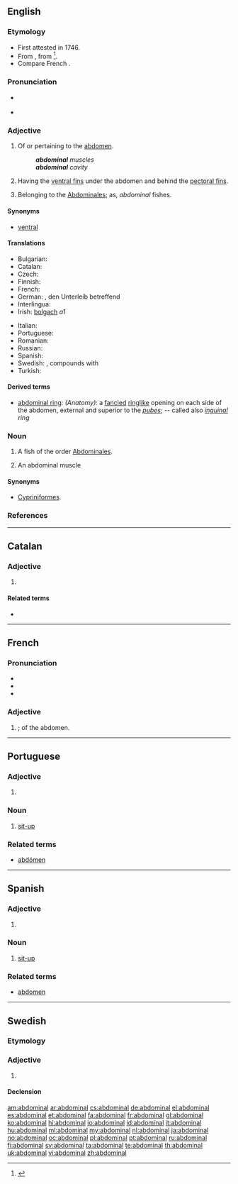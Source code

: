 ==English==

===Etymology===
* First attested in 1746.
* From {{etyl|NL.}} {{term|abdominalis|lang=la}}, from {{etyl|la}} {{term|abdomen|abdōmen|lang=la}}<ref>{{reference-book | last = Dobbie | first = Elliott K. | coauthors = Dunmore, C. William, et al. | editor = Barnhart, Robert K.| title = Chambers Dictionary of Etymology | origyear = 1998 | year = 2004 | publisher = Chambers Harrap Publishers Ltd | location = Edinburgh, Scotland | isbn =0550142304 | pages = 2}}</ref>.
* Compare French {{term|abdominal|lang=fr}}.

===Pronunciation===
* {{a|US}} {{IPA|/æb.ˈdɑm.ə.nəl/|/əb.ˈdɑm.ə.nəl/}}
* {{audio|en-us-abdominal.ogg|Audio (US)}}

===Adjective===
{{en-adj|-}}

# Of or pertaining to the [[abdomen]].
#: '''''abdominal''' muscles''
#: '''''abdominal''' cavity''
# {{context|Icthyology}} Having the [[ventral fin]]s under the abdomen and behind the [[pectoral fin]]s.
# {{context|zoology|obsolete}} Belonging to the [[abdominales|Abdominales]]; as, ''abdominal'' fishes.

====Synonyms====
* {{sense|of or pertaining to the abdomen}} [[ventral]]

====Translations====
{{trans-top|of or pertaining to the abdomen}}
* Bulgarian: {{t-|bg|коремен}}
* Catalan: {{t|ca|abdominal}}
* Czech: {{t-|cs|břišní}}
* Finnish: {{t|fi|vatsa-}} {{qualifier|in compounds}}
* French: {{t+|fr|abdominal}}
* German: {{t|de|abdominal}}, den Unterleib betreffend
* Interlingua: {{t|ia|abdominal}}
* Irish: [[bolgach]] ''a1''
{{trans-mid}}
* Italian: {{t+|it|addominale}}
* Portuguese: {{t+|pt|abdominal}}
* Romanian: {{t|ro|abdominal|m|n}}
* Russian: {{t|ru|брюшной}}
* Spanish: {{t+|es|abdominal}}
* Swedish: {{t|sv|abdominal}}, compounds with {{t|sv|mage|c}}
* Turkish: {{t|tr|karın ile ilgili}}
{{trans-bottom}}

{{trans-top|having abdominal fins}}
{{trans-mid}}
{{trans-bottom}}

====Derived terms====
* [[abdominal ring]]: ''(Anatomy):'' a [[fancied]] [[ringlike]] opening on each side of the abdomen, external and superior to the ''[[pubes]]''; -- called also ''[[inguinal]] ring''

===Noun===
{{en-noun}}

# {{zoology|obsolete}} A fish of the order [[abdominales|Abdominales]].
# {{context|usually|_|plural}} An abdominal muscle

====Synonyms====
* {{sense|fish}} [[Cypriniformes]].

===References===
<references/>
----

==Catalan==

===Adjective===
{{ca-adj|type=mf}}

# {{l|en|abdominal}}

====Related terms====
* {{l|ca|abdomen}}

----

==French==

===Pronunciation===
* {{IPA|/ab.dɔ.mi.nal/|lang=fr}}
* {{audio|Fr-abdominal.ogg|Audio}}
* {{homophones|abdominale|abdominales|lang=fr}}

===Adjective===
{{fr-adj|mp=abdominaux}}

# {{l|en|abdominal}}; of the abdomen.

----

==Portuguese==

===Adjective===
{{pt-adj|abdomina|l|comp=no}}

# {{l|en|abdominal}}

===Noun===
{{pt-noun|m|pl=abdominais}}

# [[sit-up]]

===Related terms===
* [[abdómen]]

----

==Spanish==

===Adjective===
{{es-adj|pl=abdominales}}

# {{l|en|abdominal}}

===Noun===
{{es-noun|m|pl=abdominales}}

# [[sit-up]]

===Related terms===
* [[abdomen]]

----

==Swedish==

===Etymology===
{{suffix|abdomen|al|lang=sv}}

===Adjective===
{{sv-adj|-}}

# {{l|en|abdominal}}

====Declension====
{{sv-adj-abs}}

[[am:abdominal]]
[[ar:abdominal]]
[[cs:abdominal]]
[[de:abdominal]]
[[el:abdominal]]
[[es:abdominal]]
[[et:abdominal]]
[[fa:abdominal]]
[[fr:abdominal]]
[[gl:abdominal]]
[[ko:abdominal]]
[[hi:abdominal]]
[[io:abdominal]]
[[id:abdominal]]
[[it:abdominal]]
[[hu:abdominal]]
[[ml:abdominal]]
[[my:abdominal]]
[[nl:abdominal]]
[[ja:abdominal]]
[[no:abdominal]]
[[oc:abdominal]]
[[pl:abdominal]]
[[pt:abdominal]]
[[ru:abdominal]]
[[fi:abdominal]]
[[sv:abdominal]]
[[ta:abdominal]]
[[te:abdominal]]
[[th:abdominal]]
[[uk:abdominal]]
[[vi:abdominal]]
[[zh:abdominal]]